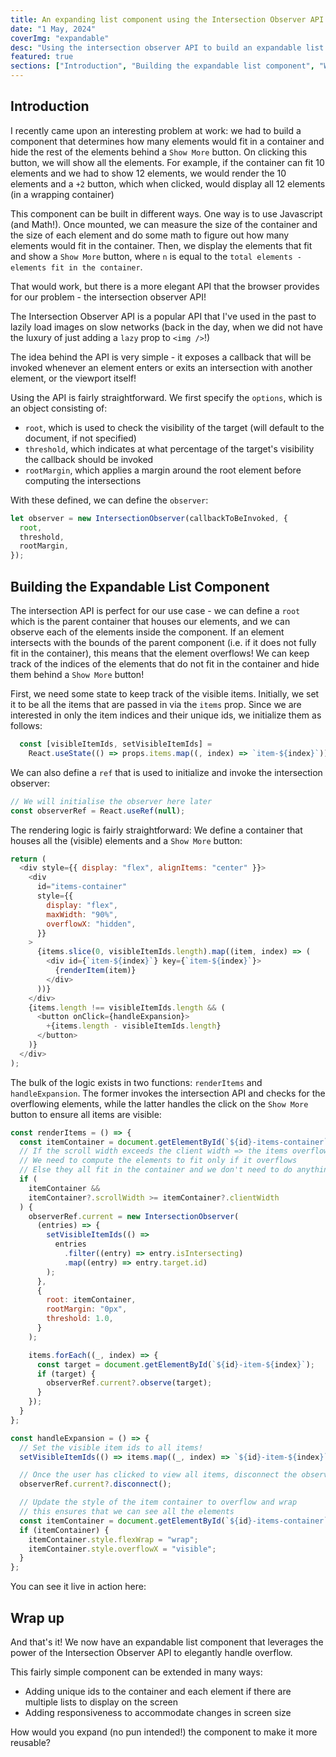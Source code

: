 ```yaml
---
title: An expanding list component using the Intersection Observer API
date: "1 May, 2024"
coverImg: "expandable"
desc: "Using the intersection observer API to build an expandable list component with React"
featured: true
sections: ["Introduction", "Building the expandable list component", "Wrap up"]
---
```


## Introduction

I recently came upon an interesting problem at work: we had to build a component that determines how many elements would fit in a container and hide the rest of the elements behind a `Show More` button. On clicking this button, we will show all the elements.
For example, if the container can fit 10 elements and we had to show 12 elements, we would render the 10 elements and a `+2` button, which when clicked, would display all 12 elements (in a wrapping container)

This component can be built in different ways. One way is to use Javascript (and Math!). Once mounted, we can measure the size of the container and the size of each element and do some math to figure out how many elements would fit in the container. Then, we display the elements that fit and show a `Show More` button, where `n` is equal to the `total elements - elements fit in the container`.

That would work, but there is a more elegant API that the browser provides for our problem - the intersection observer API!

The Intersection Observer API is a popular API that I've used in the past to lazily load images on slow networks (back in the day, when we did not have the luxury of just adding a `lazy` prop to `<img />`!)

The idea behind the API is very simple - it exposes a callback that will be invoked whenever an element enters or exits an intersection with another element, or the viewport itself!

Using the API is fairly straightforward. We first specify the `options`, which is an object consisting of:

- `root`, which is used to check the visibility of the target (will default to the document, if not specified)
- `threshold`, which indicates at what percentage of the target's visibility the callback should be invoked
- `rootMargin`, which applies a margin around the root element before computing the intersections

With these defined, we can define the `observer`:

```js
let observer = new IntersectionObserver(callbackToBeInvoked, {
  root,
  threshold,
  rootMargin,
});
```

## Building the Expandable List Component

The intersection API is perfect for our use case - we can define a `root` which is the parent container that houses our elements, and we can observe each of the elements inside the component. If an element intersects with the bounds of the parent component (i.e. if it does not fully fit in the container), this means that the element overflows! We can keep track of the indices of the elements that do not fit in the container and hide them behind a `Show More` button!

First, we need some state to keep track of the visible items. Initially, we set it to be all the items that are passed in via the `items` prop. Since we are interested in only the item indices and their unique ids, we initialize them as follows:

```js
  const [visibleItemIds, setVisibleItemIds] =
    React.useState(() => props.items.map((, index) => `item-${index}`))
```

We can also define a `ref` that is used to initialize and invoke the intersection observer:

```js
// We will initialise the observer here later
const observerRef = React.useRef(null);
```

The rendering logic is fairly straightforward: We define a container that houses all the (visible) elements and a `Show More` button:

```js
return (
  <div style={{ display: "flex", alignItems: "center" }}>
    <div
      id="items-container"
      style={{
        display: "flex",
        maxWidth: "90%",
        overflowX: "hidden",
      }}
    >
      {items.slice(0, visibleItemIds.length).map((item, index) => (
        <div id={`item-${index}`} key={`item-${index}`}>
          {renderItem(item)}
        </div>
      ))}
    </div>
    {items.length !== visibleItemIds.length && (
      <button onClick={handleExpansion}>
        +{items.length - visibleItemIds.length}
      </button>
    )}
  </div>
);
```

The bulk of the logic exists in two functions: `renderItems` and `handleExpansion`. The former invokes the intersection API and checks for the overflowing elements, while the latter handles the click on the `Show More` button to ensure all items are visible:

```js
const renderItems = () => {
  const itemContainer = document.getElementById(`${id}-items-container`);
  // If the scroll width exceeds the client width => the items overflow!
  // We need to compute the elements to fit only if it overflows
  // Else they all fit in the container and we don't need to do anything
  if (
    itemContainer &&
    itemContainer?.scrollWidth >= itemContainer?.clientWidth
  ) {
    observerRef.current = new IntersectionObserver(
      (entries) => {
        setVisibleItemIds(() =>
          entries
            .filter((entry) => entry.isIntersecting)
            .map((entry) => entry.target.id)
        );
      },
      {
        root: itemContainer,
        rootMargin: "0px",
        threshold: 1.0,
      }
    );

    items.forEach((_, index) => {
      const target = document.getElementById(`${id}-item-${index}`);
      if (target) {
        observerRef.current?.observe(target);
      }
    });
  }
};
```

```js
const handleExpansion = () => {
  // Set the visible item ids to all items!
  setVisibleItemIds(() => items.map((_, index) => `${id}-item-${index}`));

  // Once the user has clicked to view all items, disconnect the observer
  observerRef.current?.disconnect();

  // Update the style of the item container to overflow and wrap
  // this ensures that we can see all the elements
  const itemContainer = document.getElementById(`${id}-items-container`);
  if (itemContainer) {
    itemContainer.style.flexWrap = "wrap";
    itemContainer.style.overflowX = "visible";
  }
};
```

You can see it live in action here:

<div style={{ margin: "16px 0" }}>
  <ExpandableListSandpack />
</div>

## Wrap up

And that's it! We now have an expandable list component that leverages the power of the Intersection Observer API to elegantly handle overflow.

This fairly simple component can be extended in many ways:

- Adding unique ids to the container and each element if there are multiple lists to display on the screen
- Adding responsiveness to accommodate changes in screen size

How would you expand (no pun intended!) the component to make it more reusable?
